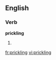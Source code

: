 ==English==
===Verb===
'''prickling'''
# {{present participle of|[[prickle]]}}

[[fr:prickling]]
[[vi:prickling]]